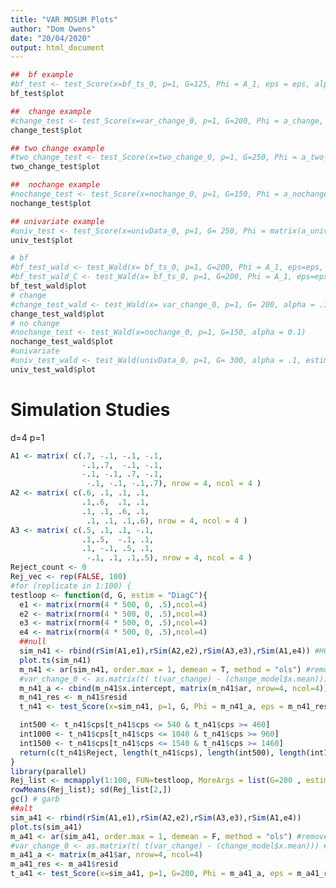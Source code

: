 ```yaml
---
title: "VAR MOSUM Plots"
author: "Dom Owens"
date: "20/04/2020"
output: html_document
---
```


```r
##  bf example
#bf_test <- test_Score(x=bf_ts_0, p=1, G=125, Phi = A_1, eps = eps, alpha = 0.1)
bf_test$plot

##  change example
#change_test <- test_Score(x=var_change_0, p=1, G=200, Phi = a_change, eps = eps_change, alpha = 0.05, "DiagH") 
change_test$plot

## two change example
#two_change_test <- test_Score(x=two_change_0, p=1, G=250, Phi = a_two_change, eps = eps_two_change, alpha = 0.05, "DiagH") 
two_change_test$plot

##  nochange example
#nochange_test <- test_Score(x=nochange_0, p=1, G=150, Phi = a_nochange, eps = eps_nochange, alpha = 0.1, "DiagH") 
nochange_test$plot

## univariate example
#univ_test <- test_Score(x=univData_0, p=1, G= 250, Phi = matrix(a_univ), eps= matrix(eps_univ), alpha=0.1, estim = "DiagC")
univ_test$plot

```

```r
# bf
#bf_test_wald <- test_Wald(x= bf_ts_0, p=1, G=200, Phi = A_1, eps=eps, alpha= .1, estim = "DiagH")
#bf_test_wald_C <- test_Wald(x= bf_ts_0, p=1, G=200, Phi = A_1, eps=eps, alpha= .1, estim = "DiagC")
bf_test_wald$plot
# change
#change_test_wald <- test_Wald(x= var_change_0, p=1, G= 200, alpha = .1, estim = "DiagH")
change_test_wald$plot
# no change
#nochange_test <- test_Wald(x=nochange_0, p=1, G=150, alpha = 0.1) 
nochange_test_wald$plot
#univariate
#univ_test_wald <- test_Wald(univData_0, p=1, G= 300, alpha = .1, estim="DiagH")
univ_test_wald$plot
```


# Simulation Studies

d=4 p=1
```r
A1 <- matrix( c(.7, -.1, -.1, -.1,
                -.1,.7,  -.1, -.1,
                -.1, -.1, .7, -.1,
                 -.1, -.1, -.1,.7), nrow = 4, ncol = 4 ) 
A2 <- matrix( c(.6, .1, .1, .1,
                .1,.6,  .1, .1,
                .1, .1, .6, .1,
                 .1, .1, .1,.6), nrow = 4, ncol = 4 ) 
A3 <- matrix( c(.5, .1, .1, -.1,
                .1,.5,  -.1, .1,
                .1, -.1, .5, .1,
                 -.1, .1, .1,.5), nrow = 4, ncol = 4 ) 
Reject_count <- 0
Rej_vec <- rep(FALSE, 100)
#for (replicate in 1:100) {
testloop <- function(d, G, estim = "DiagC"){
  e1 <- matrix(rnorm(4 * 500, 0, .5),ncol=4)
  e2 <- matrix(rnorm(4 * 500, 0, .5),ncol=4)
  e3 <- matrix(rnorm(4 * 500, 0, .5),ncol=4)
  e4 <- matrix(rnorm(4 * 500, 0, .5),ncol=4)
  ##null
  sim_n41 <- rbind(rSim(A1,e1),rSim(A2,e2),rSim(A3,e3),rSim(A1,e4)) #H0 or H1
  plot.ts(sim_n41)
  m_n41 <- ar(sim_n41, order.max = 1, demean = T, method = "ols") #remove mean for E[Y]=0
  #var_change_0 <- as.matrix(t( t(var_change) - (change_model$x.mean))) #centre
  m_n41_a <- cbind(m_n41$x.intercept, matrix(m_n41$ar, nrow=4, ncol=4))
  m_n41_res <- m_n41$resid
  t_n41 <- test_Score(x=sim_n41, p=1, G, Phi = m_n41_a, eps = m_n41_res, alpha = 0.05, estim)

  int500 <- t_n41$cps[t_n41$cps <= 540 & t_n41$cps >= 460]
  int1000 <- t_n41$cps[t_n41$cps <= 1040 & t_n41$cps >= 960]
  int1500 <- t_n41$cps[t_n41$cps <= 1540 & t_n41$cps >= 1460]
  return(c(t_n41$Reject, length(t_n41$cps), length(int500), length(int1000), length(int1500) ))
}
library(parallel)
Rej_list <- mcmapply(1:100, FUN=testloop, MoreArgs = list(G=200 , estim="FullH"),  mc.cores = 4)#mc.cores = getOption("mc.cores", 4L))
rowMeans(Rej_list); sd(Rej_list[2,])
gc() # garb 
##alt
sim_a41 <- rbind(rSim(A1,e1),rSim(A2,e2),rSim(A3,e3),rSim(A1,e4))
plot.ts(sim_a41)
m_a41 <- ar(sim_a41, order.max = 1, demean = F, method = "ols") #remove mean for E[Y]=0
#var_change_0 <- as.matrix(t( t(var_change) - (change_model$x.mean))) #centre
m_a41_a <- matrix(m_a41$ar, nrow=4, ncol=4)
m_a41_res <- m_a41$resid
t_a41 <- test_Score(x=sim_a41, p=1, G=200, Phi = m_a41_a, eps = m_a41_res, alpha = 0.05, "DiagH") 
```

